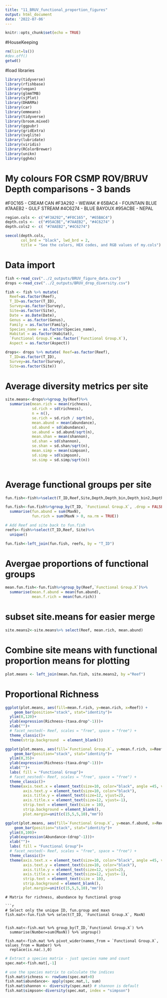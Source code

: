 ---
title: "11_BRUV_functional_proportion_figures"
output: html_document
date: '2022-07-06'
---

```{r setup, include=FALSE}
knitr::opts_chunk$set(echo = TRUE)
```


#HouseKeeping
```{R}
rm(list=ls())
#dev.off()
getwd()

```

#load libraries
```{r}
library(tidyverse)
library(rfishbase)
library(vegan)
library(glmmTMB)
library(sjPlot)
library(DHARMa)
library(car)
library(emmeans)
library(tidyverse)
library(broom.mixed)
library(ggpubr)
library(gridExtra)
library(svglite)
library(lubridate)
library(viridis)  
library(RColorBrewer)
library(unikn)
library(ggh4x)
```

# My colours FOR CSMP ROV/BRUV Depth comparisons - 3 bands
#F0C165 - CREAM CAN
#F3A292 - WEWAK
# 65BAC4 - FOUNTAIN BLUE
#7AAEB2 - GULF STREAM
#4C6274 - BLUE BAYOUX
#95ACBE - NEPAL


```{r, colours}

region.cols <- c("#F3A292","#F0C165", "#65BAC4")
depth.cols <-  c("#95ACBE","#7AAEB2", "#4C6274" )
depth.cols2 <- c( "#7AAEB2","#4C6274")

seecol(depth.cols, 
       col_brd = "black", lwd_brd = 2, 
       title = "See the colors, HEX codes, and RGB values of my.cols") 
```

# Data import
```{r,data}
fish <-read_csv("../2_outputs/BRUV_figure_data.csv")
drops <-read_csv("../2_outputs/BRUV_drop_diversity.csv")

fish <- fish %>% mutate(
  Reef=as.factor(Reef),
  T_ID=as.factor(T_ID),
  Survey=as.factor(Survey),
  Site=as.factor(Site),
  Date = as.Date(Date),
  Genus = as.factor(Genus),
  Family = as.factor(Family),
  Species_name = as.factor(Species_name),
  Habitat = as.factor(Habitat),
  `Functional Group.X`=as.factor(`Functional Group.X`),
  Aspect = as.factor(Aspect))

drops<- drops %>% mutate( Reef=as.factor(Reef),
  T_ID=as.factor(T_ID),
  Survey=as.factor(Survey),
  Site=as.factor(Site))

```

# Average diversity metrics per site
```{r}
site.means<-drops%>%group_by(Reef)%>%
  summarise(mean.rich = mean(richness),
            sd.rich = sd(richness),
            n = n(),
            se.rich = sd.rich / sqrt(n),
            mean.abund = mean(abundance),
            sd.abund = sd(abundance),
            se.abund = sd.abund/sqrt(n),
            mean.shan = mean(shannon),
            sd.shan = sd(shannon),
            se.shan = sd.shan/sqrt(n),
            mean.simp = mean(simpson),
            sd.simp = sd(simpson),
            se.simp = sd.simp/sqrt(n))
            
```

# Average functional groups per site
```{r}
fun.fish<-fish%>%select(T_ID,Reef,Site,Depth,Depth_bin,Depth_bin2,Depth_bin3,`Functional Group.X`, MaxN, richness, abundance)

fun.fish<-fun.fish%>%group_by(T_ID, `Functional Group.X`, .drop = FALSE)%>%
  summarise(fun.abund = sum(MaxN),
            fun.rich = sum(MaxN > 0, na.rm = TRUE))

```

```{r}
# Add Reef and site back to fun.fish
reefs<-fish%>%select(T_ID,Reef, Site)%>%
  unique()

fun.fish<-left_join(fun.fish, reefs, by = "T_ID")

```
# Avergae proportions of functional groups
```{r}
mean.fun.fish<-fun.fish%>%group_by(Reef,`Functional Group.X`)%>%
  summarise(mean.f.abund = mean(fun.abund),
            mean.f.rich = mean(fun.rich))

```
# subset site.means for easier merge
```{r}
site.means2<-site.means%>% select(Reef, mean.rich, mean.abund)

```


# Combine site means with functional proportion means for plotting
```{r}
plot.means <- left_join(mean.fun.fish, site.means2, by ="Reef")

```

# Proportional Richness
```{r}

ggplot(plot.means, aes(fill=mean.f.rich, y=mean.rich, x=Reef)) + 
    geom_bar(position="stack", stat="identity")+
  ylim(0,120)+
  ylab(expression(Richness~(taxa.drop^-1)))+
  xlab("")+
  # facet_nested(~ Reef, scales = "free", space = "free") +
  theme_classic()+
  theme(strip.background  = element_blank()) 
```

```{r}


ggplot(plot.means, aes(fill=`Functional Group.X`, y=mean.f.rich, x=Reef)) + 
    geom_bar(position="stack", stat="identity")+
  ylim(0,35)+
  ylab(expression(Richness~(taxa.drop^-1)))+
  xlab("")+
  labs( fill = "Functional Group")+
  # facet_nested(~ Reef, scales = "free", space = "free") +
  theme_classic()+ 
  theme(axis.text.x = element_text(size=10, color="black", angle =45, vjust = 0.6),
        axis.text.y = element_text(size=10, color="black"),
        axis.title.y = element_text(size=12, vjust=2),
        axis.title.x = element_text(size=12, vjust=-1),
        strip.text = element_text(size = 10),
        strip.background = element_blank(),
        plot.margin=unit(c(15,5,5,10),"mm"))

```
```{r}

ggplot(plot.means, aes(fill=`Functional Group.X`, y=mean.f.abund, x=Reef)) + 
    geom_bar(position="stack", stat="identity")+
  ylim(0,100)+
  ylab(expression(Abundance~(drop^-1)))+
  xlab("")+
  labs( fill = "Functional Group")+
  # facet_nested(~ Reef, scales = "free", space = "free") +
  theme_classic()+ 
  theme(axis.text.x = element_text(size=10, color="black", angle =45, vjust = 0.6),
        axis.text.y = element_text(size=10, color="black"),
        axis.title.y = element_text(size=12, vjust=2),
        axis.title.x = element_text(size=12, vjust=-1),
        strip.text = element_text(size = 10),
        strip.background = element_blank(),
        plot.margin=unit(c(15,5,5,10),"mm"))

```

```
# Matrix for richness, abundance by functional group

```{r long to wide}
# Select only the unique ID, fun.group and maxn
fish.mat<-fun.fish %>% select(T_ID, `Functional Group.X`, MaxN)


fish.mat<-fish.mat %>% group_by(T_ID,`Functional Group.X`) %>% 
  summarise(Number=sum(MaxN)) %>% ungroup()

fish.mat<-fish.mat %>% pivot_wider(names_from = `Functional Group.X`, values_from = Number) %>% 
  replace(is.na(.),0)
```

```{r Diversity indices}

# Extract a species matrix - just species name and count
spec.mat<-fish.mat[,-1]

# use the species matrix to calculate the indices
fish.mat$richness <- rowSums(spec.mat>0)
fish.mat$abundance<- apply(spec.mat,1, sum)
fish.mat$shannon <- diversity(spec.mat) # shannon is default
fish.mat$simpson<-diversity(spec.mat, index = "simpson")

```



